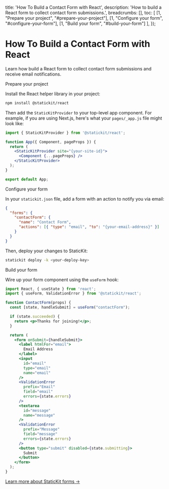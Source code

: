 
  title: 'How To Build a Contact Form with React',
  description: 'How to build a React form to collect contact form submissions.',
  breadcrumbs: [],
  toc: [
    [1, "Prepare your project", "#prepare-your-project"],
    [1, "Configure your form", "#configure-your-form"],
    [1, "Build your form", "#build-your-form"]
  ],
});

# How To Build a Contact Form with React

<p className="text-lg">
  Learn how build a React form to collect contact form submissions and receive email notifications.
</p>

<StepHeading step="1" id="prepare-your-project">Prepare your project</StepHeading>

Install the React helper library in your project:

```bash
npm install @statickit/react
```

Then add the `StaticKitProvider` to your top-level app component. For example, if you are using Next.js, here's what your `pages/_app.js` file might look like:

```jsx
import { StaticKitProvider } from '@statickit/react';

function App({ Component, pageProps }) {
  return (
    <StaticKitProvider site="{your-site-id}">
      <Component {...pageProps} />
    </StaticKitProvider>
  );
}

export default App;
```

<StepHeading step="2" id="configure-your-form">Configure your form</StepHeading>

In your `statickit.json` file, add a form with an action to notify you via email:

```json
{
  "forms": {
    "contactForm": {
      "name": "Contact Form",
      "actions": [{ "type": "email", "to": "{your-email-address}" }]
    }
  }
}
```

Then, deploy your changes to StaticKit:

```bash
statickit deploy -k <your-deploy-key>
```

<StepHeading step="3" id="build-your-form">Build your form</StepHeading>

Wire up your form component using the `useForm` hook:

```jsx
import React, { useState } from 'react';
import { useForm, ValidationError } from '@statickit/react';

function ContactForm(props) {
  const [state, handleSubmit] = useForm("contactForm");

  if (state.succeeded) {
    return <p>Thanks for joining!</p>;
  }

  return (
    <form onSubmit={handleSubmit}>
      <label htmlFor="email">
        Email Address
      </label>
      <input
        id="email"
        type="email" 
        name="email"
      />
      <ValidationError 
        prefix="Email" 
        field="email"
        errors={state.errors}
      />
      <textarea
        id="message"
        name="message"
      />
      <ValidationError 
        prefix="Message" 
        field="message"
        errors={state.errors}
      />
      <button type="submit" disabled={state.submitting}>
        Submit
      </button>
    </form>
  );
}
```

[Learn more about StaticKit forms &rarr;](/docs/forms)
